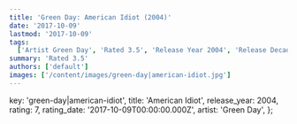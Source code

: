 ```yaml
---
title: 'Green Day: American Idiot (2004)'
date: '2017-10-09'
lastmod: '2017-10-09'
tags:
  ['Artist Green Day', 'Rated 3.5', 'Release Year 2004', 'Release Decade 2000']
summary: 'Rated 3.5'
authors: ['default']
images: ['/content/images/green-day|american-idiot.jpg']
---
```


  key: 'green-day|american-idiot',
  title: 'American Idiot',
  release_year: 2004,
  rating: 7,
  rating_date: '2017-10-09T00:00:00.000Z',
  artist: 'Green Day',
};

<MusicRating data={data} />

